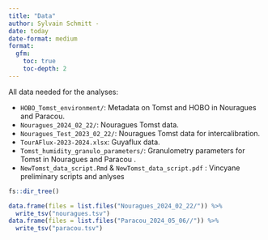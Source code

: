 ```yaml
---
title: "Data"
author: Sylvain Schmitt -
date: today
date-format: medium
format: 
  gfm:
    toc: true
    toc-depth: 2
---
```


All data needed for the analyses:

-   `HOBO_Tomst_environment/`: Metadata on Tomst and HOBO in Nouragues and Paracou.
-   `Nouragues_2024_02_22/`: Nouragues Tomst data.
-   `Nouragues_Test_2023_02_22/`: Nouragues Tomst data for intercalibration.
-   `TourAFlux-2023-2024.xlsx`: Guyaflux data.
-   `Tomst_humidity_granulo_parameters/`: Granulometry parameters for Tomst in Nouragues and Paracou .
-   `NewTomst_data_script.Rmd` & `NewTomst_data_script.pdf` : Vincyane preliminary scripts and anlyses

```r
fs::dir_tree()
```

```r
data.frame(files = list.files("Nouragues_2024_02_22/")) %>% 
  write_tsv("nouragues.tsv")
data.frame(files = list.files("Paracou_2024_05_06//")) %>% 
  write_tsv("paracou.tsv")
```

